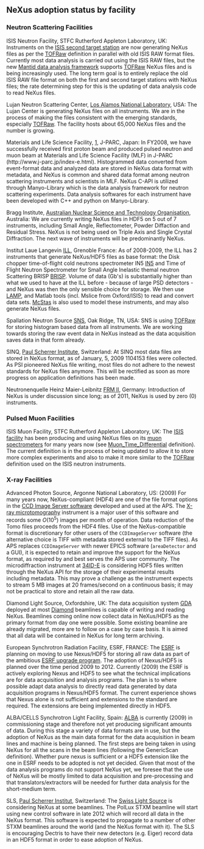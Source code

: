==NeXus adoption status by facility==

===Neutron Scattering Facilities===

;ISIS Neutron Facility, STFC Rutherford Appleton Laboratory, UK: Instruments on the [http://ts-2.isis.rl.ac.uk/ ISIS second target station] are now generating NeXus files as per the [[TOFRaw]] definition in parallel with old ISIS RAW format files. Currently most data analysis is carried out using the ISIS RAW files, but the new [http://www.mantidproject.org/ Mantid data analysis framework] supports [[TOFRaw]] NeXus files and is being increasingly used. The long term goal is to entirely replace the old ISIS RAW file format on both the first and second target stations with NeXus files; the rate determining step for this is the updating of data analysis code to read NeXus files.

;Lujan Neutron Scattering Center, [http://lansce.lanl.gov/lujan Los Alamos National Laboratory], USA: The Lujan Center is generating NeXus files on all instruments. We are in the process of making the files consistent with the emerging standards, especially [[TOFRaw]]. The facility hosts about 65,000 NeXus files and the number is growing.

;Materials and Life Science Facility, [http://www.j-parc.jp/index-e.html], J-PARC, Japan: In FY2008, we have successfully received first proton beam and produced pulsed neutron and muon beam at Materials and Life Science Facility (MLF)  in J-PARC (http://www.j-parc.jp/index-e.html). Histogrammed data converted from event-format data and analyzed data are stored in NeXus data format with metadata, and NeXus is common and shared data format among neutron scattering instruments and scientists in MLF. NeXus C-API is utilized through Manyo-Library which is the data analysis framework for neutron scattering experiments. Data analysis softwares for each instrument have been developed with C++ and python on Manyo-Library.

;Bragg Institute, [http://www.ansto.gov.au/research/bragg_institute Australian Nuclear Science and Technology Organisation], Australia: We are currently writing NeXus files in HDF5 on 5 out of 7 instruments, including Small Angle, Reflectometer, Powder Diffaction and Residual Stress. NeXus is not being used on Triple Axis and Single Crystal Diffraction. The next wave of instruments will be predominantly NeXus.

;Institut Laue Langevin [http://www.ill.eu ILL], Grenoble France: As of 2008-2009, the ILL has 2 instruments that generate NeXus/HDF5 files as base format: the Disk chopper time-of-flight cold neutrons spectrometer IN5 [http://www.ill.fr/in5 IN5]  and Time of Flight Neutron Spectrometer for Small Angle Inelastic themal neutron Scattering BRISP [http://www.ill.fr/brisp BRISP]. Volume of data (Gb's) is substantially higher than what we used to have at the ILL before - because of large PSD detectors - and NeXus was then the only sensible choice for storage. We then use [http://www.ill.eu/instruments-support/computing-for-science/cs-software/all-software/lamp/ LAMP], and Matlab tools (incl. Mslice from Oxford/ISIS) to read and convert data sets. [http://www.mcstas.org McStas] is also used to model these instruments, and may also generate NeXus files.

;Spallation Neutron Source [http://neutrons.ornl.gov/ SNS], Oak Ridge, TN, USA: SNS is using [[TOFRaw]] for storing histogram based data from all instruments. We are working towards storing the raw event data in NeXus instead as the data acquisition saves data in that form already.

;SINQ, [http://www.psi.ch Paul Scherrer Institute], Switzerland: At SINQ most data files are stored in NeXus format, as of January, 5, 2009 1104153 files were collected. As PSI pioneered NeXus file writing, most files do not adhere to the newest standards for NeXus files anymore. This will be rectified as soon as more progress on application definitions has been made.

;Neutronenquelle Heinz Maier-Leibnitz [http://www.frm2.tum.de FRM II], Germany: Introduction of NeXus is under discussion since long; as of 2011, NeXus is used by zero (0) instruments.

===Pulsed Muon Facilities===

;ISIS Muon Facility, STFC Rutherford Appleton Laboratory, UK: The [http://www.isis.rl.ac.uk/ ISIS facility] has been producing and using NeXus files on its [http://www.isis.rl.ac.uk/muons/ muon spectrometers] for many years now (see [[Muon_Time_Differential]] definition). The current definition is in the process of being updated to allow it to store more complex experiments and also to make it more similar to the [[TOFRaw]] definition used on the ISIS neutron instruments.

===X-ray Facilities===

;Advanced Photon Source, Argonne National Laboratory, US: (2009) For many years now, NeXus-compliant (HDF4) are one of the file format options in the [http://www.aps.anl.gov/bcda/dataAcq/ CCD Image Server software] developed and used at the APS.  The [http://www.aps.anl.gov/Xray_Science_Division/Xray_Microscopy_and_Imaging/Science_and_Research/Techniques/Tomography X-ray microtomography] instrument is a major user of this software and records some <math>O(10^5)</math> images per month of operation.  Data reduction of the Tomo files proceeds from the HDF4 files. Use of the NeXus-compatible format is discretionary for other users of the <tt>CCDImageServer</tt> software (the alternative choice is TIFF with metadata stored external to the TIFF files).  As APS replaces <tt>CCDImageServer</tt> with newer EPICS software (<tt>areaDetector</tt> and a GUI), it is expected to retain and improve the support for the NeXus format, as required by and best serves the APS user community.  The microdiffraction instrument at [http://www.aps.anl.gov/Sectors/33_34/microdiff/ 34ID-E] is considering HDF5 files written through the NeXus API for the storage of their experimental results including metadata.  This may prove a challenge as the instrument expects to stream 5 MB images at 20 frames/second on a continuous basis; it may not be practical to store and retain all the raw data.

;Diamond Light Source, Oxfordshire, UK: The data acquisition system [http://www.opengda.org/ GDA] deployed at most [http://www.diamond.ac.uk Diamond] beamlines is capable of writing and reading NeXus. Beamlines coming online now collect data in NeXus/HDF5 as the primary format from day one were possible. Some existing beamline are already migrated, more are to follow on a case by case basis. It is aimed that all data will be contained in NeXus for long term archiving.

;European Synchrotron Radiation Facility, ESRF, FRANCE: The [http://www.esrf.eu ESRF] is planning on moving to use Nexus/HDF5 for storing all raw data as part of the ambitious [http://www.esrf.eu/Upgrade ESRF upgrade program]. The adoption of Nexus/HDF5 is planned over the time period 2009 to 2012. Currently (2009) the ESRF is actively exploring Nexus and HDF5 to see what the technical implications are for data acquisition and analysis programs. The plan is to where possible adapt data analysis to directly read data generated by data acquisition programs in Nexus/HDF5 format. The current experience shows that Nexus alone is not sufficient and extensions to the standard are required. The extensions are being implemented directly in HDF5.

;ALBA/CELLS Synchrotron Light Facility, Spain: [http://www.cells.es ALBA] is currently (2009) in commissioning stage and therefore not yet producing significant amounts of data. During this stage a variety of data formats are in use, but the adoption of NeXus as the main data format for the data acquisition in beam lines and machine is being planned. The first steps are being taken in using NeXus for all the scans in the beam lines (following the GenericScan definition). Whether pure nexus is sufficient or a HDF5 extension like the one in ESRF needs to be adopted is not yet decided. Given that most of the data analysis programs do not support NeXus yet, we foresee that the use of NeXus will be mostly limited to data acquisition and pre-processing and that translators/extractors will be needed for further data analysis for the short-medium term.

;SLS, [http://www.psi.ch/ Paul Scherrer Institut], Switzerland: The [http://www.psi.ch/sls/ Swiss Light Source] is considering NeXus at some beamlines. The PolLux STXM beamline will start using new control software in late 2012 which will record all data in the NeXus format. This software is expected to propagate to a number of other STXM beamlines around the world (and the NeXus format with it). The SLS is encouraging Dectris to have their new detectors (e.g. Eiger) record data in an HDF5 format in order to ease adoption of NeXus.